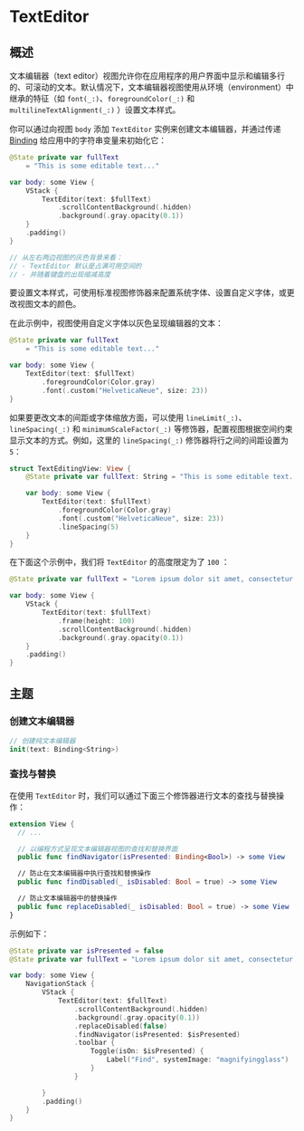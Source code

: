 
# TextEditor

<OriginalSource
  title="TextEditor"
  url="https://developer.apple.com/documentation/swiftui/texteditor"
  summary="可以显示和编辑长格式文本的视图"
/>

## 概述

文本编辑器（text editor）视图允许你在应用程序的用户界面中显示和编辑多行的、可滚动的文本。默认情况下，文本编辑器视图使用从环境（environment）中继承的特征（如 `font(_:)`、`foregroundColor(_:)` 和 `multilineTextAlignment(_:)` ）设置文本样式。

你可以通过向视图 `body` 添加 `TextEditor` 实例来创建文本编辑器，并通过传递 [Binding](https://developer.apple.com/documentation/swiftui/binding) 给应用中的字符串变量来初始化它：

<ScreenshotBlock src={TextEditorImage} srcRight={TextEditorWithKeyboardImage}>

```swift
@State private var fullText
    = "This is some editable text..."

var body: some View {
    VStack {
        TextEditor(text: $fullText)
            .scrollContentBackground(.hidden)
            .background(.gray.opacity(0.1))
    }
    .padding()
}

// 从左右两边视图的灰色背景来看：
// - TextEditor 默认是占满可用空间的
// - 并随着键盘的出现缩减高度
```

</ScreenshotBlock>

要设置文本样式，可使用标准视图修饰器来配置系统字体、设置自定义字体，或更改视图文本的颜色。

在此示例中，视图使用自定义字体以灰色呈现编辑器的文本：

<ScreenshotBlock src={TextEditor2Image}>

```swift
@State private var fullText
    = "This is some editable text..."

var body: some View {
    TextEditor(text: $fullText)
        .foregroundColor(Color.gray)
        .font(.custom("HelveticaNeue", size: 23))
}
```

</ScreenshotBlock>

如果要更改文本的间距或字体缩放方面，可以使用 `lineLimit(_:)`、`lineSpacing(_:)` 和 `minimumScaleFactor(_:)` 等修饰器，配置视图根据空间约束显示文本的方式。例如，这里的 `lineSpacing(_:)` 修饰器将行之间的间距设置为 `5`：

```swift
struct TextEditingView: View {
    @State private var fullText: String = "This is some editable text..."

    var body: some View {
        TextEditor(text: $fullText)
            .foregroundColor(Color.gray)
            .font(.custom("HelveticaNeue", size: 23))
            .lineSpacing(5)
    }
}
```

在下面这个示例中，我们将 `TextEditor` 的高度限定为了 `100` ：

<ScreenshotBlock src={TextEditorWithHeightGIF}>

```swift
@State private var fullText = "Lorem ipsum dolor sit amet, consectetur adipiscing elit, sed do eiusmod tempor incididunt ut labore et dolore magna aliqua. Ut enim ad minim veniam, quis nostrud exercitation ullamco laboris nisi ut aliquip ex ea commodo consequat. Duis aute irure dolor in reprehenderit in voluptate velit esse cillum dolore eu fugiat nulla pariatur. Excepteur sint occaecat cupidatat non proident, sunt in culpa qui officia deserunt mollit anim id est laborum."

var body: some View {
    VStack {
        TextEditor(text: $fullText)
            .frame(height: 100)
            .scrollContentBackground(.hidden)
            .background(.gray.opacity(0.1))
    }
    .padding()
}
```

</ScreenshotBlock>

## 主题

### 创建文本编辑器

```swift
// 创建纯文本编辑器
init(text: Binding<String>)
```

### 查找与替换

在使用 `TextEditor` 时，我们可以通过下面三个修饰器进行文本的查找与替换操作：

```swift
extension View {
  // ...

  // 以编程方式呈现文本编辑器视图的查找和替换界面
  public func findNavigator(isPresented: Binding<Bool>) -> some View

  // 防止在文本编辑器中执行查找和替换操作
  public func findDisabled(_ isDisabled: Bool = true) -> some View

  // 防止文本编辑器中的替换操作
  public func replaceDisabled(_ isDisabled: Bool = true) -> some View
}
```

示例如下：

<ScreenshotBlock src={FindNavigatorImage} srcRight={FindNavigatorWithKeyboardImage}>

```swift
@State private var isPresented = false
@State private var fullText = "Lorem ipsum dolor sit amet, consectetur adipiscing elit, sed do eiusmod tempor incididunt ut labore et dolore magna aliqua. Ut enim ad minim veniam, quis nostrud exercitation ullamco laboris nisi ut aliquip ex ea commodo consequat. Duis aute irure dolor in reprehenderit in voluptate velit esse cillum dolore eu fugiat nulla pariatur. Excepteur sint occaecat cupidatat non proident, sunt in culpa qui officia deserunt mollit anim id est laborum."

var body: some View {
    NavigationStack {
        VStack {
            TextEditor(text: $fullText)
                .scrollContentBackground(.hidden)
                .background(.gray.opacity(0.1))
                .replaceDisabled(false)
                .findNavigator(isPresented: $isPresented)
                .toolbar {
                    Toggle(isOn: $isPresented) {
                        Label("Find", systemImage: "magnifyingglass")
                    }
                }

        }
        .padding()
    }
}
```

</ScreenshotBlock>
